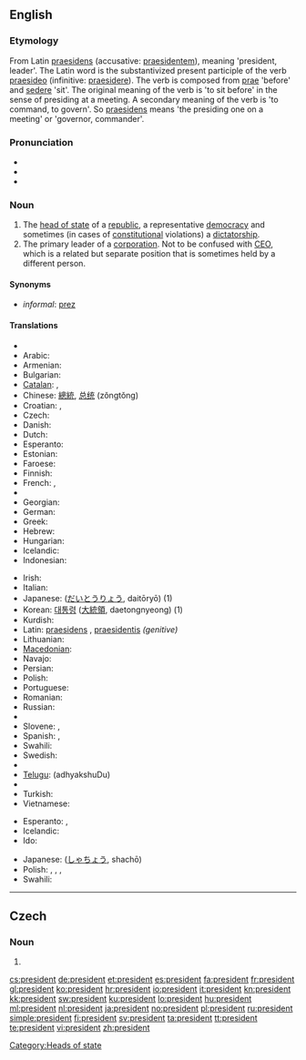 {{also|président}}
==English==
{{wikipedia}}

===Etymology===
From Latin [[praesidens]] (accusative: [[praesidentem]]), meaning 'president, leader'. The Latin word is the substantivized present participle of the verb [[praesideo]] (infinitive: [[praesidere]]).  The verb is composed from [[prae]] 'before' and [[sedere]] 'sit'. The original meaning of the verb is 'to sit before' in the sense of presiding at a meeting. A secondary meaning of the verb is 'to command, to govern'. So [[praesidens]] means 'the presiding one on a meeting' or 'governor, commander'.

===Pronunciation===
* {{IPA|/ˈpɹɛzɨdɛnt/}}
* {{audio|en-us-president.ogg|Audio (US)}}
* {{audio|En-uk-the president.ogg|Audio (UK)}}

===Noun===
{{en-noun}}

# The [[head of state]] of a [[republic]], a representative [[democracy]] and sometimes (in cases of [[constitutional]] violations) a [[dictatorship]].
# The primary leader of a [[corporation]].  Not to be confused with [[CEO]], which is a related but separate position that is sometimes held by a different person.

====Synonyms====
* ''informal'': [[prez]]

====Translations====
{{trans-top|The head of state of a republic}}
* {{trreq|Albanian}}
* Arabic: {{t-|ar|رئيس|m|tr=ra’īs}}
* Armenian: {{t-|hy|նախագահ|tr=naxagah}}
* Bulgarian: {{t|bg|президент|m|tr=prezident}}
* [[Catalan]]: {{t-|ca|president|m}}, {{t-|ca|presidenta|f}}
* Chinese: [[總統]], [[总统]] (zǒngtǒng)
* Croatian: {{t+|hr|predsjednik|m|alt=prédsjednīk}}, {{t-|hr|predsjednica|f|alt=prédsjednica}}
* Czech: {{t+|cs|prezident|m}}
* Danish: {{t|da|præsident|c}}
* Dutch: {{t+|nl|president|m}}
* Esperanto: {{t|eo|prezidento|xs=Esperanto}}
* Estonian: {{t+|et|president}}
* Faroese: {{t-|fo|forseti|m|xs=Faroese}}
* Finnish: {{t+|fi|presidentti}}
* French: {{t+|fr|président|m}}, {{t+|fr|présidente|f}}
* {{trreq|Galician}}
* Georgian: {{t|ka|პრეზიდენტი|tr=prezidenti|sc=Geor|xs=Georgian}}
* German: {{t+|de|Präsident|m}}
* Greek: {{t+|el|πρόεδρος|c|tr=próedros}}
* Hebrew: {{t|he|נשיא|tr=nasi}}
* Hungarian: {{t+|hu|elnök}}
* Icelandic: {{t+|is|forseti|m}}
* Indonesian: {{t-|id|presiden|xs=Indonesian}}
{{trans-mid}}
* Irish: {{t-|ga|uachtarán|m|xs=Irish}}
* Italian: {{t+|it|presidente|m}}
* Japanese: {{t+|ja|大統領}} ([[だいとうりょう]], daitōryō) (1)
* Korean: [[대통령]] ([[大統領]], daetongnyeong) (1)
* Kurdish: {{ku-Arab|[[سه‌رۆک]]}}
* Latin: [[praesidens]] {{m}}, [[praesidentis]] ''(genitive)''
* Lithuanian: {{t+|lt|prezidentas|m|xs=Lithuanian}}
* [[Macedonian]]: {{t|mk|претседател|m|tr=pretsédatel}}
* Navajo: {{tø|nv|naatʼáanii}}
* Persian: {{t|fa|رئیس جمهور|tr=ra'ise jomhur|xs=Persian}}
* Polish: {{t+|pl|prezydent|m|f}}
* Portuguese: {{t+|pt|presidente|m}}
* Romanian: {{t+|ro|preşedinte|m|f}}
* Russian: {{t|ru|президент|m|tr=prezidént}}
* {{trreq|Slovak}}
* Slovene: {{t+|sl|predsednik|m}}, {{t-|sl|predsednica|f}}
* Spanish: {{t+|es|presidente|m}}, {{t-|es|presidenta|f}}
* Swahili: {{t+|sw|rais|xs=Swahili}}
* Swedish: {{t+|sv|president|c}}
* {{trreq|Tamil}}
* [[Telugu]]: {{t|te|అధ్యక్షుడు}} (adhyakshuDu)
* {{trreq|Thai}}
* Turkish: {{t+|tr|cumhurbaşkanı}}
* Vietnamese: {{t|vi|tổng thống|xs=Vietnamese}}
{{trans-bottom}}

{{trans-top|The primary leader of a corporation}}
* Esperanto: {{t-|eo|prezidanto|xs=Esperanto}},  {{t|eo|prezidantino|xs=Esperanto}}
* Icelandic: {{t|is|forstjóri|m}}
* Ido: {{t+|io|prezidanto|xs=Ido}}
{{trans-mid}}
* Japanese: {{t-|ja|社長}} ([[しゃちょう]], shachō)
* Polish: {{t+|pl|prezes}}, {{t+|pl|przewodniczący}}, {{t+|pl|dyrektor}}, {{t+|pl|rektor}}
* Swahili: {{t+|sw|rais|xs=Swahili}}
{{trans-bottom}}

----

==Czech==

===Noun===
{{cs-noun|g=m}}

# {{alternative spelling of|prezident}}

[[Category:Heads of state]]

[[cs:president]]
[[de:president]]
[[et:president]]
[[es:president]]
[[fa:president]]
[[fr:president]]
[[gl:president]]
[[ko:president]]
[[hr:president]]
[[io:president]]
[[it:president]]
[[kn:president]]
[[kk:president]]
[[sw:president]]
[[ku:president]]
[[lo:president]]
[[hu:president]]
[[ml:president]]
[[nl:president]]
[[ja:president]]
[[no:president]]
[[pl:president]]
[[ru:president]]
[[simple:president]]
[[fi:president]]
[[sv:president]]
[[ta:president]]
[[tt:president]]
[[te:president]]
[[vi:president]]
[[zh:president]]
